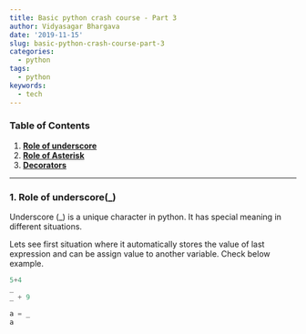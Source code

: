 ```yaml
---
title: Basic python crash course - Part 3
author: Vidyasagar Bhargava
date: '2019-11-15'
slug: basic-python-crash-course-part-3
categories:
  - python
tags:
  - python
keywords:
  - tech
---
```



### Table of Contents  

1. [**Role of underscore**](#role-of-underscore-in-python)  
2. [**Role of Asterisk**](#role-of-asterisk-in-python)  
3. [**Decorators**](#decorators-in-python)  



------------------------------------------------  
### <a id="#role-of-underscore-in-python"></a> 1. Role of underscore(_)  

Underscore (_) is a unique character in python. It has special meaning in different situations.  

Lets see first situation where it automatically stores the value of last expression and can be assign value to another variable. Check below example.   

```python
5+4
_
_ + 9

a = _
a
```







